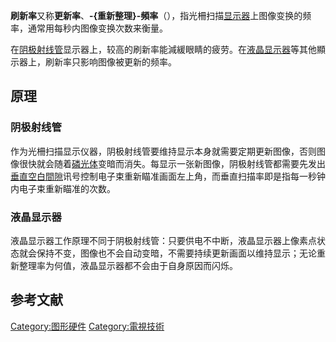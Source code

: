 {{Unreferenced|time=2022-05-03T23:13:04+00:00}}
{{NoteTA
|G1=IT
|1=zh-tw:再新率;zh-cn:刷新率;
}}
'''刷新率'''又称'''更新率'''、'''-{重新整理}-頻率'''（{{lang-en|Refresh rate}}），指光柵扫描[[显示器|显示器]]上图像变换的频率，通常用每秒内图像变换次数来衡量。

在[[阴极射线管|阴极射线管]]显示器上，较高的刷新率能減緩眼睛的疲劳。在[[液晶显示器|液晶显示器]]等其他顯示器上，刷新率只影响图像被更新的频率。

==原理==

===阴极射线管===
作为光柵扫描显示仪器，阴极射线管要维持显示本身就需要定期更新图像，否则图像很快就会随着[[磷光体|磷光体]]变暗而消失。每显示一张新图像，阴极射线管都需要先发出[[垂直空白間隙|垂直空白間隙]]讯号控制电子束重新瞄准画面左上角，而垂直扫描率即是指每一秒钟内电子束重新瞄准的次数。

===液晶显示器===

液晶显示器工作原理不同于阴极射线管：只要供电不中断，液晶显示器上像素点状态就会保持不变，图像也不会自动变暗，不需要持续更新画面以维持显示；无论重新整理率为何值，液晶显示器都不会由于自身原因而闪烁。

==参考文献==
{{reflist}}

[[Category:图形硬件|Category:图形硬件]]
[[Category:電視技術|Category:電視技術]]